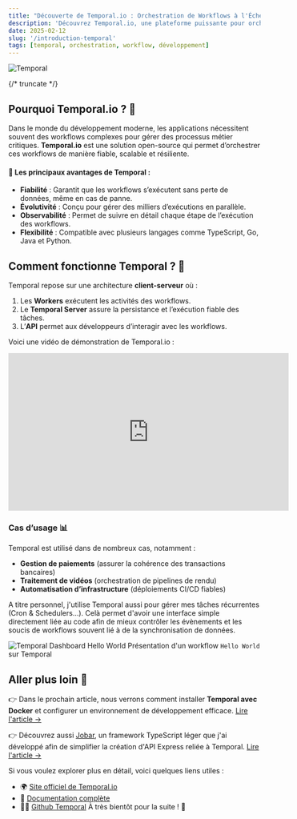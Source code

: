 ```yaml
---
title: "Découverte de Temporal.io : Orchestration de Workflows à l'Échelle"
description: 'Découvrez Temporal.io, une plateforme puissante pour orchestrer des workflows robustes et évolutifs.'
date: 2025-02-12
slug: '/introduction-temporal'
tags: [temporal, orchestration, workflow, développement]
---
```



![Temporal](https://platformatory.io/blog/assets/blog-images/Introduction-to-temporal/temporal_logo.png)

<HorizontalDisplay />

{/* truncate */}

## Pourquoi Temporal.io ? 🚀

Dans le monde du développement moderne, les applications nécessitent souvent des workflows complexes pour gérer des processus métier critiques. **Temporal.io** est une solution open-source qui permet d’orchestrer ces workflows de manière fiable, scalable et résiliente.

#### 📌 Les principaux avantages de Temporal :

-   **Fiabilité** : Garantit que les workflows s’exécutent sans perte de données, même en cas de panne.
-   **Évolutivité** : Conçu pour gérer des milliers d’exécutions en parallèle.
-   **Observabilité** : Permet de suivre en détail chaque étape de l’exécution des workflows.
-   **Flexibilité** : Compatible avec plusieurs langages comme TypeScript, Go, Java et Python.

<ArialInArticle />

## Comment fonctionne Temporal ? 🔄

Temporal repose sur une architecture **client-serveur** où :

1. Les **Workers** exécutent les activités des workflows.
2. Le **Temporal Server** assure la persistance et l’exécution fiable des tâches.
3. L’**API** permet aux développeurs d’interagir avec les workflows.

Voici une vidéo de démonstration de Temporal.io :

<iframe
	width="560"
	height="315"
	src="https://www.youtube.com/embed/dNVmRfWsNkM?si=kpIJXhVWbdc8kZFu"
	title="YouTube video player"
	frameborder="0"
	allow="accelerometer; autoplay; clipboard-write; encrypted-media; gyroscope; picture-in-picture; web-share"
	referrerpolicy="strict-origin-when-cross-origin"
	allowfullscreen
></iframe>

### Cas d’usage 📊

Temporal est utilisé dans de nombreux cas, notamment :

-   **Gestion de paiements** (assurer la cohérence des transactions bancaires)
-   **Traitement de vidéos** (orchestration de pipelines de rendu)
-   **Automatisation d’infrastructure** (déploiements CI/CD fiables)

A titre personnel, j'utilise Temporal aussi pour gérer mes tâches récurrentes (Cron & Schedulers...). Celà permet d'avoir une interface simple directement liée au code afin de mieux contrôler les évènements et les soucis de workflows souvent lié à de la synchronisation de données.

![Temporal Dashboard Hello World](/img/dashboard-workflow-hello-world.png 'Temporal Dashboard Hello World')
Présentation d'un workflow `Hello World` sur Temporal

<ArialInArticle />

## Aller plus loin 🔗

👉 Dans le prochain article, nous verrons comment installer **Temporal avec Docker** et configurer un environnement de développement efficace. [Lire l'article →](/blog/installation-temporal-docker)

👉 Découvrez aussi [Jobar](https://www.npmjs.com/package/jobar), un framework TypeScript léger que j'ai développé afin de simplifier la création d'API Express reliée à Temporal. [Lire l'article →](/blog/introduction-jobar)

Si vous voulez explorer plus en détail, voici quelques liens utiles :

-   🌍 [Site officiel de Temporal.io](https://temporal.io/)
-   📖 [Documentation complète](https://docs.temporal.io/)
-   🧑‍💻 [Github Temporal](https://github.com/temporalio)
    À très bientôt pour la suite ! 🚀

<ArialMultiplex />
